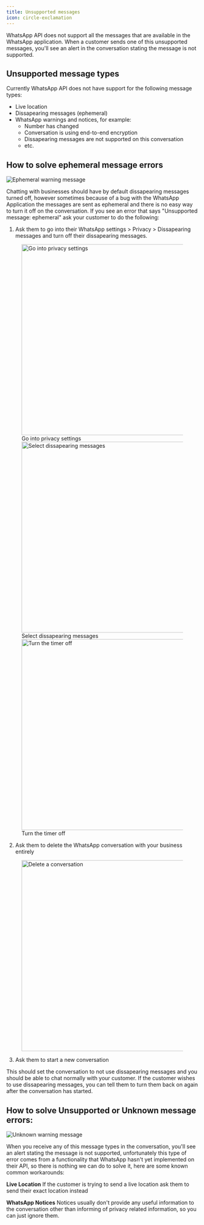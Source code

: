 ```yaml
---
title: Unsupported messages
icon: circle-exclamation
---
```


WhatsApp API does not support all the messages that are available in the WhatsApp application. When a customer sends one of this unsupported messages, you'll see an alert in the conversation stating the message is not supported.

## Unsupported message types

Currently WhatsApp API does not have support for the following message types:

- Live location
- Dissapearing messages (ephemeral)
- WhatsApp warnings and notices, for example:
  - Number has changed
  - Conversation is using end-to-end encryption
  - Dissapearing messages are not supported on this conversation
  - etc.

## How to solve ephemeral message errors

<img
  src='https://hilos-media.s3.us-east-2.amazonaws.com/documentation/userdocs/how-whatsapp-works/unsupported-messages/ephemeral.png'
  alt='Ephemeral warning message'
/>

Chatting with businesses should have by default dissapearing messages turned off, however sometimes because of a bug with the WhatsApp Application the messages are sent as ephemeral and there is no easy way to turn it off on the conversation. If you see an error that says "Unsupported message: ephemeral" ask your customer to do the following:

1. Ask them to go into their WhatsApp settings > Privacy > Dissapearing messages and turn off their dissapearing messages.

<figure>
  <img
    src='https://hilos-media.s3.us-east-2.amazonaws.com/documentation/userdocs/how-whatsapp-works/unsupported-messages/privacy.PNG'
    alt='Go into privacy settings'
    width='500'
  />
  <figcaption>Go into privacy settings</figcaption>
  <img
    src='https://hilos-media.s3.us-east-2.amazonaws.com/documentation/userdocs/how-whatsapp-works/unsupported-messages/message-timer.PNG'
    alt='Select dissapearing messages'
    width='500'
  />
  <figcaption>Select dissapearing messages</figcaption>
  <img
    src='https://hilos-media.s3.us-east-2.amazonaws.com/documentation/userdocs/how-whatsapp-works/unsupported-messages/off.PNG'
    alt='Turn the timer off'
    width='500'
  />
  <figcaption>Turn the timer off</figcaption>
</figure>

2. Ask them to delete the WhatsApp conversation with your business entirely

<figure>
  <img
    src='https://hilos-media.s3.us-east-2.amazonaws.com/documentation/userdocs/how-whatsapp-works/unsupported-messages/delete.PNG'
    alt='Delete a conversation'
    width='500'
  />
</figure>

3. Ask them to start a new conversation

This should set the conversation to not use dissapearing messages and you should be able to chat normally with your customer. If the customer wishes to use dissapearing messages, you can tell them to turn them back on again after the conversation has started.

## How to solve Unsupported or Unknown message errors:

<img
  src='https://hilos-media.s3.us-east-2.amazonaws.com/documentation/userdocs/how-whatsapp-works/unsupported-messages/unknown.png'
  alt='Unknown warning message'
/>

When you receive any of this message types in the conversation, you'll see an alert stating the message is not supported, unfortunately this type of error comes from a functionality that WhatsApp hasn't yet implemented on their API, so there is nothing we can do to solve it, here are some known common workarounds:

**Live Location**
If the customer is trying to send a live location ask them to send their exact location instead

**WhatsApp Notices**
Notices usually don't provide any useful information to the conversation other than informing of privacy related information, so you can just ignore them.
